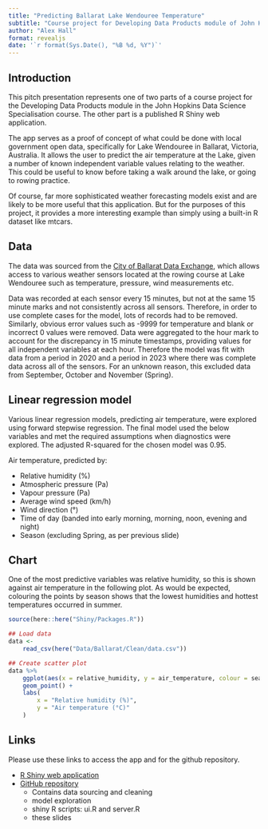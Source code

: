 ```yaml
---
title: "Predicting Ballarat Lake Wendouree Temperature"
subtitle: "Course project for Developing Data Products module of John Hopkins Data Science Specialisation"
author: "Alex Hall"
format: revealjs
date: '`r format(Sys.Date(), "%B %d, %Y")`'
---
```



## Introduction {.smaller}

This pitch presentation represents one of two parts of a course project for the Developing Data Products module in the John Hopkins Data Science Specialisation course. The other part is a published R Shiny web application.

The app serves as a proof of concept of what could be done with local government open data, specifically for Lake Wendouree in Ballarat, Victoria, Australia. It allows the user to predict the air temperature at the Lake, given a number of known independent variable values relating to the weather. This could be useful to know before taking a walk around the lake, or going to rowing practice.

Of course, far more sophisticated weather forecasting models exist and are likely to be more useful that this application. But for the purposes of this project, it provides a more interesting example than simply using a built-in R dataset like mtcars.

## Data {.smaller}

The data was sourced from the [City of Ballarat Data Exchange]("https://data.ballarat.vic.gov.au/explore/"), which allows access to various weather sensors located at the rowing course at Lake Wendouree such as temperature, pressure, wind measurements etc. 

Data was recorded at each sensor every 15 minutes, but not at the same 15 minute marks and not consistently across all sensors. Therefore, in order to use complete cases for the model, lots of records had to be removed. Similarly, obvious error values such as -9999 for temperature and blank or incorrect 0 values were removed. Data were aggregated to the hour mark to account for the discrepancy in 15 minute timestamps, providing values for all independent variables at each hour. Therefore the model was fit with data from a period in 2020 and a period in 2023 where there was complete data across all of the sensors. For an unknown reason, this excluded data from September, October and November (Spring). 

## Linear regression model {.smaller}

Various linear regression models, predicting air temperature, were explored using forward stepwise regression. The final model used the below variables and met the required assumptions when diagnostics were explored.
The adjusted R-squared for the chosen model was 0.95.

Air temperature, predicted by:

- Relative humidity (%)
- Atmospheric pressure (Pa)
- Vapour pressure (Pa)
- Average wind speed (km/h)
- Wind direction (°)
- Time of day (banded into early morning, morning, noon, evening and night)
- Season (excluding Spring, as per previous slide)




## Chart {.smaller}

One of the most predictive variables was relative humidity, so this is shown against air temperature in the following plot. 
As would be expected, colouring the points by season shows that the lowest humidities and hottest temperatures occurred in summer.


```r
source(here::here("Shiny/Packages.R"))

## Load data
data <-
    read_csv(here("Data/Ballarat/Clean/data.csv"))

## Create scatter plot
data %>%
    ggplot(aes(x = relative_humidity, y = air_temperature, colour = season)) +
    geom_point() + 
    labs(
        x = "Relative humidity (%)",
        y = "Air temperature (°C)"
    )

```



## Links

Please use these links to access the app and for the github repository.

- [R Shiny web application]()
- [GitHub repository](https://github.com/alexjhall/DevelopingDataProducts)
    - Contains data sourcing and cleaning
    - model exploration
    - shiny R scripts: ui.R and server.R
    - these slides









